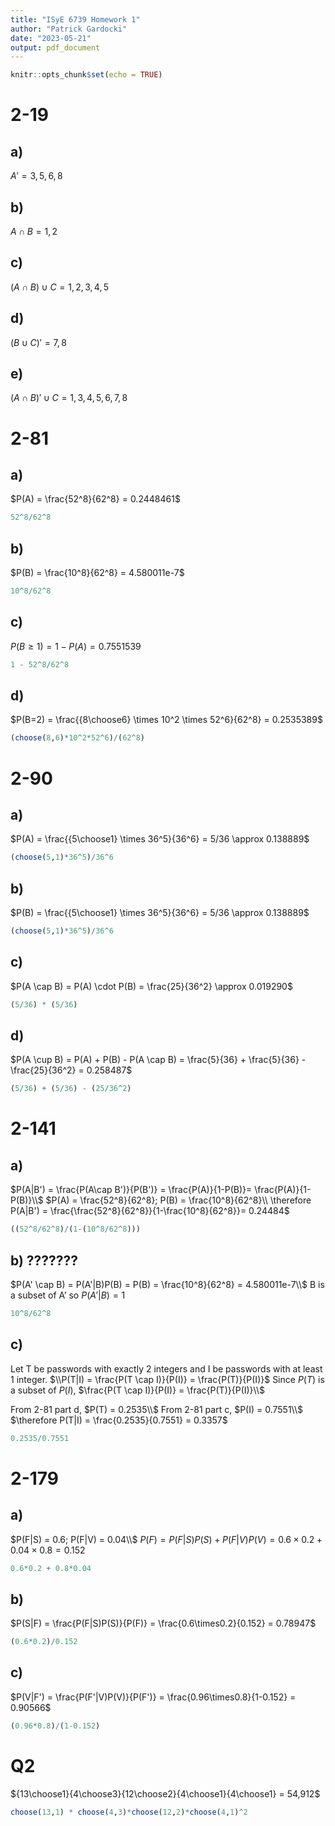 ```yaml
---
title: "ISyE 6739 Homework 1"
author: "Patrick Gardocki"
date: "2023-05-21"
output: pdf_document
---
```


```r
knitr::opts_chunk$set(echo = TRUE)
```

# 2-19

## a)
$A' = 3,5,6,8$

## b)
$A \cap B = 1,2$

## c)
$(A \cap B ) \cup  C = 1,2,3,4,5$

## d)
$(B \cup C)' = 7,8$

## e)
$(A \cap B)' \cup C = 1,3,4,5,6,7,8$

# 2-81

## a)
$P(A) = \frac{52^8}{62^8} = 0.2448461$
```r
52^8/62^8
```

## b)
$P(B) = \frac{10^8}{62^8} = 4.580011e-7$
```r
10^8/62^8
```

## c)
$P(B\ge1) = 1 - P(A) = 0.7551539$
```r
1 - 52^8/62^8
```

## d)
$P(B=2) =  \frac{{8\choose6} \times 10^2 \times 52^6}{62^8} = 0.2535389$
```r
(choose(8,6)*10^2*52^6)/(62^8)
```


# 2-90

## a)
$P(A) = \frac{{5\choose1} \times 36^5}{36^6} = 5/36 \approx 0.138889$
```r
(choose(5,1)*36^5)/36^6
```

## b)
$P(B) = \frac{{5\choose1} \times 36^5}{36^6} = 5/36 \approx 0.138889$
```r
(choose(5,1)*36^5)/36^6
```

## c)
$P(A \cap B) = P(A) \cdot P(B) = \frac{25}{36^2} \approx 0.019290$
```r
(5/36) * (5/36)
```

## d)
$P(A \cup B) =  P(A) + P(B) - P(A \cap B) = \frac{5}{36} + \frac{5}{36} - \frac{25}{36^2} = 0.258487$
```r
(5/36) + (5/36) - (25/36^2)
```


# 2-141

## a)
$P(A|B') = \frac{P(A\cap B')}{P(B')} = \frac{P(A)}{1-P(B)}= \frac{P(A)}{1- P(B)}\\$
$P(A) = \frac{52^8}{62^8}; P(B) = \frac{10^8}{62^8}\\ \therefore P(A|B') = \frac{\frac{52^8}{62^8}}{1-\frac{10^8}{62^8}}= 0.24484$
```r
((52^8/62^8)/(1-(10^8/62^8)))
```

## b) ???????
$P(A' \cap B) = P(A'|B)P(B) = P(B) = \frac{10^8}{62^8} = 4.580011e-7\\$
B is a subset of A' so $P(A'|B) = 1$
```r
10^8/62^8
```


## c)
Let T be passwords with exactly 2 integers and I be passwords with at least 1 integer.
$\\P(T|I) = \frac{P(T \cap I)}{P(I)} = \frac{P(T)}{P(I)}$
Since $P(T)$ is a subset of $P(I)$, $\frac{P(T \cap I)}{P(I)} = \frac{P(T)}{P(I)}\\$

From 2-81 part d, $P(T) = 0.2535\\$
From 2-81 part c, $P(I) = 0.7551\\$
$\therefore P(T|I) = \frac{0.2535}{0.7551} = 0.3357$
```r
0.2535/0.7551
```

# 2-179

## a)
$P(F|S) = 0.6; P(F|V) = 0.04\\$
$P(F) = P(F|S)P(S) + P(F|V)P(V) = 0.6\times 0.2 + 0.04 \times 0.8 = 0.152$
```r
0.6*0.2 + 0.8*0.04
```

## b)
$P(S|F) = \frac{P(F|S)P(S)}{P(F)} = \frac{0.6\times0.2}{0.152} = 0.78947$
```r
(0.6*0.2)/0.152
```

## c)
$P(V|F') = \frac{P(F'|V)P(V)}{P(F')} = \frac{0.96\times0.8}{1-0.152} = 0.90566$
```r
(0.96*0.8)/(1-0.152)
```


# Q2

${13\choose1}{4\choose3}{12\choose2}{4\choose1}{4\choose1} = 54,912$

```r
choose(13,1) * choose(4,3)*choose(12,2)*choose(4,1)^2
```
